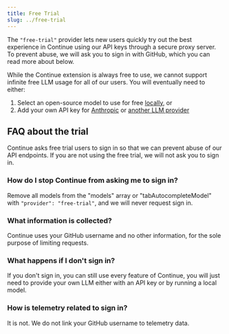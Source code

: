 ```yaml
---
title: Free Trial
slug: ../free-trial
---
```



The `"free-trial"` provider lets new users quickly try out the best experience in Continue using our API keys through a secure proxy server. To prevent abuse, we will ask you to sign in with GitHub, which you can read more about below.

While the Continue extension is always free to use, we cannot support infinite free LLM usage for all of our users. You will eventually need to either:

1. Select an open-source model to use for free [locally](../top-level/ollama.mdx), or
2. Add your own API key for [Anthropic](../top-level/anthropic.mdx) or [another LLM provider](../../model-providers)

## FAQ about the trial

Continue asks free trial users to sign in so that we can prevent abuse of our API endpoints. If you are not using the free trial, we will not ask you to sign in.

### How do I stop Continue from asking me to sign in?

Remove all models from the "models" array or "tabAutocompleteModel" with `"provider": "free-trial"`, and we will never request sign in.

### What information is collected?

Continue uses your GitHub username and no other information, for the sole purpose of limiting requests.

### What happens if I don't sign in?

If you don't sign in, you can still use every feature of Continue, you will just need to provide your own LLM either with an API key or by running a local model.

### How is telemetry related to sign in?

It is not. We do not link your GitHub username to telemetry data.
